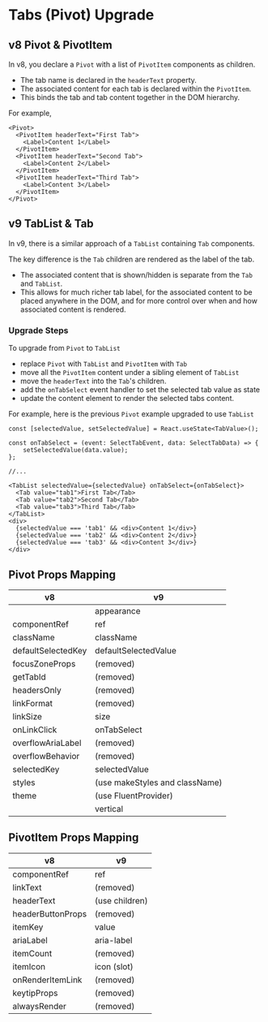 
<Meta title="Concepts/Upgrading/from v8/Components/Tabs (Pivot) Upgrade" />

# Tabs (Pivot) Upgrade

## v8 Pivot & PivotItem

In v8, you declare a `Pivot` with a list of `PivotItem` components as children.

- The tab name is declared in the `headerText` property.
- The associated content for each tab is declared within the `PivotItem`.
- This binds the tab and tab content together in the DOM hierarchy.

For example,

```tsx
<Pivot>
  <PivotItem headerText="First Tab">
    <Label>Content 1</Label>
  </PivotItem>
  <PivotItem headerText="Second Tab">
    <Label>Content 2</Label>
  </PivotItem>
  <PivotItem headerText="Third Tab">
    <Label>Content 3</Label>
  </PivotItem>
</Pivot>
```

## v9 TabList & Tab

In v9, there is a similar approach of a `TabList` containing `Tab` components.

The key difference is the `Tab` children are rendered as the label of the tab.

- The associated content that is shown/hidden is separate from the `Tab` and `TabList`.
- This allows for much richer tab label, for the associated content to be placed anywhere in the DOM,
  and for more control over when and how associated content is rendered.

### Upgrade Steps

To upgrade from `Pivot` to `TabList`

- replace `Pivot` with `TabList` and `PivotItem` with `Tab`
- move all the `PivotItem` content under a sibling element of `TabList`
- move the `headerText` into the `Tab`'s children.
- add the `onTabSelect` event handler to set the selected tab value as state
- update the content element to render the selected tabs content.

For example, here is the previous `Pivot` example upgraded to use `TabList`

```tsx
const [selectedValue, setSelectedValue] = React.useState<TabValue>();

const onTabSelect = (event: SelectTabEvent, data: SelectTabData) => {
    setSelectedValue(data.value);
};

//...

<TabList selectedValue={selectedValue} onTabSelect={onTabSelect}>
  <Tab value="tab1">First Tab</Tab>
  <Tab value="tab2">Second Tab</Tab>
  <Tab value="tab3">Third Tab</Tab>
</TabList>
<div>
  {selectedValue === 'tab1' && <div>Content 1</div>}
  {selectedValue === 'tab2' && <div>Content 2</div>}
  {selectedValue === 'tab3' && <div>Content 3</div>}
</div>
```

## Pivot Props Mapping

| v8                 | v9                             |
| ------------------ | ------------------------------ |
|                    | appearance                     |
| componentRef       | ref                            |
| className          | className                      |
| defaultSelectedKey | defaultSelectedValue           |
| focusZoneProps     | (removed)                      |
| getTabId           | (removed)                      |
| headersOnly        | (removed)                      |
| linkFormat         | (removed)                      |
| linkSize           | size                           |
| onLinkClick        | onTabSelect                    |
| overflowAriaLabel  | (removed)                      |
| overflowBehavior   | (removed)                      |
| selectedKey        | selectedValue                  |
| styles             | (use makeStyles and className) |
| theme              | (use FluentProvider)           |
|                    | vertical                       |

## PivotItem Props Mapping

| v8                | v9             |
| ----------------- | -------------- |
| componentRef      | ref            |
| linkText          | (removed)      |
| headerText        | (use children) |
| headerButtonProps | (removed)      |
| itemKey           | value          |
| ariaLabel         | aria-label     |
| itemCount         | (removed)      |
| itemIcon          | icon (slot)    |
| onRenderItemLink  | (removed)      |
| keytipProps       | (removed)      |
| alwaysRender      | (removed)      |
